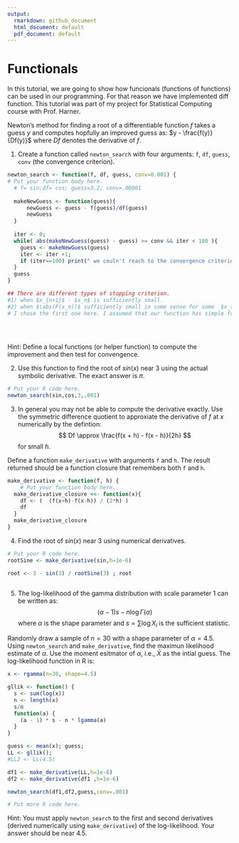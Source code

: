 ```yaml
---
output:
  rmarkdown: github_document
  html_document: default
  pdf_document: default
---
```



# Functionals

In this tutorial, we are going to show how funcionals (functions of functions) can be used in our programming. For that reason we have implemented diff function. This tutorial was part of my project for Statistical Computing course with Prof. Harner.



Newton's method for finding a root of a differentiable function $f$ takes a guess $y$ and computes hopfully an improved guess as:
$y - \frac{f(y)}{Df(y)}$
where $Df$ denotes the derivative of $f$.

1. Create a function called `newton_search` with four arguments: `f`, `df`, `guess`, `conv` (the convergence criterion).
```r

newton_search <- function(f, df, guess, conv=0.001) {
# Put your function body here.
  # f= sin;df= cos; guess=3.2; conv=.00001
  
  makeNewGuess <- function(guess){
      newGuess <- guess - f(guess)/df(guess)
      newGuess
  }
  
  iter <- 0;
  while( abs(makeNewGuess(guess) - guess) >= conv && iter < 100 ){
    guess <- makeNewGuess(guess)
    iter <- iter +1;
    if (iter==100) print(" we couln't reach to the convergence criterion in 100 attempts")
  }
  guess
}

## There are different types of stopping criterion. 
#1) when $x_{n+1}$ - $x_n$ is sufficiently small. 
#2) when $\abs(F(x_n))$ sufficiently small in some sense for some  $x_{n}$
# I chose the first one here. I assumed that our function has simple format.
  
  
  

```
Hint: Define a local functions (or helper function) to compute the improvement and then test for convengence.

2. Use this function to find the root of $sin(x)$ near 3 using the actual symbolic derivative. The exact answer is $\pi$.
```r
# Put your R code here.
newton_search(sin,cos,3,.001)


```

3. In general you may not be able to compute the derivative exactly. Use the symmetric difference quotient to approxiate the derivative of $f$ at $x$ numerically by the defintion:
$$ Df \approx \frac{f(x + h) - f(x - h)}{2h} $$
for small $h$.

Define a function `make_derivative` with arguments `f` and `h`. The result returned should be a function closure that remembers both `f` and `h`.
```r

make_derivative <- function(f, h) {
    # Put your function body here.
  make_derivative_closure <<- function(x){
    df <- (  (f(x+h)-f(x-h)) / (2*h) )
    df  
  }
  make_derivative_closure
}


```

4. Find the root of $sin(x)$ near 3 using numerical derivatives. 
```r

# Put your R code here.
rootSine <- make_derivative(sin,h=1e-6)

root <- 3 - sin(3) / rootSine(3) ; root



```

5. The log-likelihood of the gamma distribution with scale parameter 1 can be written as:
$$ (\alpha -1)s -n\log\Gamma(\alpha) $$
where $\alpha$ is the shape parameter and $s = \sum \log X_i$ is the sufficient statistic.

Randomly draw a sample of $n = 30$ with a shape parameter of $\alpha = 4.5$. Using `newton_search` and `make_derivative`, find the maximun likelihood estimate of $\alpha$. Use the moment esitmator of $\alpha$, i.e., $\bar X$ as the intial guess. The log-likelihood function in R is:
```r

x <- rgamma(n=30, shape=4.5)

gllik <- function() {
  s <- sum(log(x))
  n <- length(x)
  s/n
  function(a) {
    (a - 1) * s - n * lgamma(a)
  }
}

guess <- mean(x); guess; 
LL <- gllik();
#LL2 <- LL(4.5)

df1 <- make_derivative(LL,h=1e-6)
df2 <- make_derivative(df1 ,h=1e-6)

newton_search(df1,df2,guess,conv=.001)

# Put more R code here.
```
Hint: You must apply `newton_search` to the first and second derivatives (derived numerically using `make_derivative`) of the log-likelihood. Your answer should be near 4.5.



